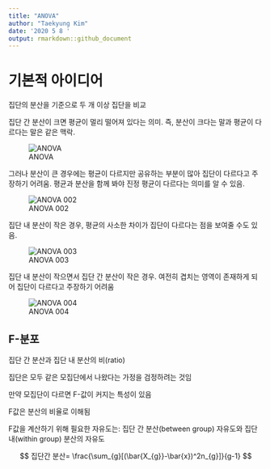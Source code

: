 ```yaml
---
title: "ANOVA"
author: "Taekyung Kim"
date: '2020 5 8 '
output: rmarkdown::github_document
---
```

# 기본적 아이디어

집단의 분산을 기준으로 두 개 이상 집단을 비교

집단 간 분산이 크면 평균이 멀리 떨어져 있다는 의미. 즉, 분산이 크다는 말과 평균이 다르다는 말은 같은 맥락.

![ANOVA](anova001.png)

그러나 분산이 큰 경우에는 평균이 다르지만 공유하는 부분이 많아 집단이 다르다고 주장하기 어려움. 평균과 분산을 함께 봐야 진정 평균이 다르다는 의미를 알 수 있음.

![ANOVA 002](anova002.png)

집단 내 분산이 작은 경우, 평균의 사소한 차이가 집단이 다르다는 점을 보여줄 수도 있음.

![ANOVA 003](anova003.png)

집단 내 분산이 작으면서 집단 간 분산이 작은 경우. 여전히 겹치는 영역이 존재하게 되어 집단이 다르다고 주장하기 어려움 

![ANOVA 004](anova004.png)



## F-분포

집단 간 분산과 집단 내 분산의 비(ratio)

집단은 모두 같은 모집단에서 나왔다는 가정을 검정하려는 것임

만약 모집단이 다르면 F-값이 커지는 특성이 있음

F값은 분산의 비율로 이해됨

F값을 계산하기 위해 필요한 자유도는: 집단 간 분산(between group) 자유도와 집단 내(within group) 분산의 자유도

$$ 집단간 분산= \frac{\sum_{g}[(\bar{X_{g}}-\bar{x})^2n_{g}]}{g-1} $$





